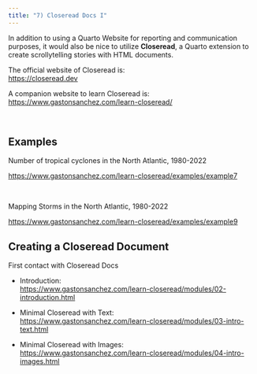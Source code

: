 ```yaml
---
title: "7) Closeread Docs I"
---
```


In addition to using a Quarto Website for reporting and communication purposes, 
it would also be nice to utilize __Closeread__, a Quarto extension to create scrollytelling stories with HTML documents.

The official website of Closeread is: <br>
<a href="https://closeread.dev/" target="_blank">https://closeread.dev</a>

A companion website to learn Closeread is: <br>
<a href="https://www.gastonsanchez.com/learn-closeread/" target="_blank">https://www.gastonsanchez.com/learn-closeread/</a>


\


## Examples

Number of tropical cyclones in the North Atlantic, 1980-2022

<a href="https://www.gastonsanchez.com/learn-closeread/examples/example7" target="_blank">https://www.gastonsanchez.com/learn-closeread/examples/example7</a>

\

Mapping Storms in the North Atlantic, 1980-2022

<a href="https://www.gastonsanchez.com/learn-closeread/examples/example9" target="_blank">https://www.gastonsanchez.com/learn-closeread/examples/example9</a>



## Creating a Closeread Document

First contact with Closeread Docs

- Introduction: <br>
<https://www.gastonsanchez.com/learn-closeread/modules/02-introduction.html>

- Minimal Closeread with Text: <br>
<https://www.gastonsanchez.com/learn-closeread/modules/03-intro-text.html>

- Minimal Closeread with Images: <br>
<https://www.gastonsanchez.com/learn-closeread/modules/04-intro-images.html>
